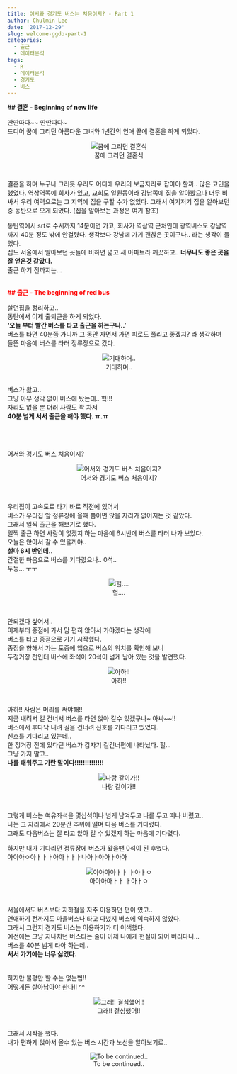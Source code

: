 ```yaml
---
title: 어서와 경기도 버스는 처음이지? - Part 1
author: Chulmin Lee
date: '2017-12-29'
slug: welcome-ggdo-part-1
categories:
  - 출근
  - 데이터분석
tags:
  - R
  - 데이터분석
  - 경기도
  - 버스
---
```


**## 결혼 - Beginning of new life**

딴딴따다~~ 딴딴따다~<br>
드디어 꿈에 그리던 아름다운 그녀와 1년간의 연애 끝에 결혼을 하게 되었다.<br>


<div style="text-align:center">![꿈에 그리던 결혼식](https://c1.staticflickr.com/5/4691/39334829822_be11d7b7e0_h.jpg)</div>
</br>

결혼을 하며 누구나 그러듯 우리도 어디에 우리의 보금자리로 잡아야 할까.. 많은 고민을 했었다. 
역삼역쪽에 회사가 있고, 교회도 일원동이라 강남쪽에 집을 알아봤으나 너무 비싸서 우리 여력으로는 그 지역에 집을 구할 수가 없었다. 그래서 여기저기 집을 알아보던 중 동탄으로 오게 되었다. (집을 알아보는 과정은 여기 참조)

동탄역에서 srt로 수서까지 14분이면 가고, 회사가 역삼역 근처인데 광역버스도 강남역까지 40분 정도 밖에 안걸렸다. 생각보다 강남에 가기 괜찮은 곳이구나.. 라는 생각이 들었다. <br>
집도 서울에서 알아보던 곳들에 비하면 넓고 새 아파트라 깨끗하고.. **너무나도 좋은 곳을 잘 얻은것 같았다.** <br>
출근 하기 전까지는…
<br /><br />

<span style="color:red">**## 출근 - The beginning of red bus**</span>

살던집을 정리하고.. <br>
동탄에서 이제 출퇴근을 하게 되었다.<br>
**‘오늘 부터 빨간 버스를 타고 출근을 하는구나..’** <br>
버스를 타면 40분쯤 가니까 그 동안 자면서 가면 피로도 풀리고 좋겠지? 라 생각하며 <br>
들뜬 마음에 버스를 타러 정류장으로 갔다. <br>

<div style="text-align:center">![기대하며..](https://findingfaeries.files.wordpress.com/2015/06/despicablemeagnesdance.gif)</div>
<br>
버스가 왔고.. <br>
그냥 아무 생각 없이 버스에 탔는데.. 헉!!!<br>
자리도 없을 뿐 더러 사람도 꽉 차서 <br>
**40분 넘게 서서 출근을 해야 했다. ㅠ.ㅠ**<br>
<br>
<br>
<br>

어서와 경기도 버스 처음이지?<br>

<div style="text-align:center">![어서와 경기도 버스 처음이지?](https://c1.staticflickr.com/5/4595/39335269972_0a17ea1f99_z.jpg)</div>
<br />

우리집이 고속도로 타기 바로 직전에 있어서 <br>
버스가 우리집 앞 정류장에 올때 쯤이면 앉을 자리가 없어지는 것 같았다.<br>
그래서 일찍 출근을 해보기로 했다. <br>
일찍 출근 하면 사람이 없겠지 하는 마음에 6시반에 버스를 타러 나가 보았다. <br>
오늘은 앉아서 갈 수 있을꺼야.. <br>
**설마 6시 반인데..** <br>
간절한 마음으로 버스를 기다렸으나.. 0석..  <br>
두둥... ㅜㅜ<br>

<div style="text-align:center">![헐.... ](https://c1.staticflickr.com/5/4726/27588032549_ac73fd46f6_n.jpg)</div>
<br />

안되겠다 싶어서.. <br>
이제부터 종점에 가서 맘 편히 앉아서 가야겠다는 생각에 <br>
버스를 타고 종점으로 가기 시작했다. <br>
종점을 향해서 가는 도중에 앱으로 버스의 위치를 확인해 보니 <br>
두정거장 전인데 버스에 좌석이 20석이 넘게 남아 있는 것을 발견했다. <br>

<div style="text-align:center">![아하!!](https://c1.staticflickr.com/5/4638/38657367884_926103262c_n.jpg)</div>
<br />

아하!! 사람은 머리를 써야해!! <br>
지금 내려서 길 건너서 버스를 타면 앉아 갈수 있겠구나~ 아싸~~!! <br>
버스에서 후다닥 내려 길을 건너려 신호를 기다리고 있었다. <br>
신호를 기다리고 있는데.. <br>
한 정거장 전에 있다던 버스가 갑자기 길건너편에 나타났다. 헐…<br>
그냥 가지 말고.. <br>
**나를 태워주고 가란 말이다!!!!!!!!!!!!!!**<br>

<div style="text-align:center">![나랑 같이가!!](https://c1.staticflickr.com/5/4594/25495810418_07e3facfee_z.jpg)</div>
<br />

그렇게 버스는 여유좌석을 몇십석이나 넘게 남겨두고 나를 두고 떠나 버렸고.. <br>
나는 그 자리에서 20분간 추위에 떨며 다음 버스를 기다렸다. <br>
그래도 다음버스는 잘 타고 앉아 갈 수 있겠지 하는 마음에 기다렸다.<br>

하지만 내가 기다리던 정류장에 버스가 왔을땐 0석이 된 후였다. <br>
아아아ㅇ아ㅏㅏㅏ아아ㅏㅏㅏ나아ㅏ아아ㅏ아아 <br>

<div style="text-align:center">![아아아아ㅏㅏ ㅏ아ㅏㅇ](https://c1.staticflickr.com/5/4595/39335270982_1af5a96d6b_n.jpg)</div>
<br />

서울에서도 버스보다 지하철을 자주 이용하던 편이 였고.. <br>
연애하기 전까지도 마을버스나 타고 다녔지 버스에 익숙하지 않았다. <br>
그래서 그런지 경기도 버스는 이용하기가 더 어색했다.<br>
예전에는 그냥 지나치던 버스타는 줄이 이제 나에게 현실이 되어 버리다니…<br>
버스를 40분 넘게 타야 하는데.. <br>
**서서 가기에는 너무 싫었다.**<br>
<br>
<br>
하지만 불평만 할 수는 없는법!! 
<br>
어떻게든 살아남아야 한다!! ^^<br>

<div style="text-align:center">![그래!! 결심했어!!](https://c1.staticflickr.com/5/4726/25495810168_b673de3952_n.jpg)</div>
<br />
그래서 시작을 했다. <br>
내가 편하게 앉아서 올수 있는 버스 시간과 노선을 알아보기로.. <br>

<div style="text-align:center">![To be continued..](https://c1.staticflickr.com/5/4640/38487924645_8302517b38_b.jpg)</div>
